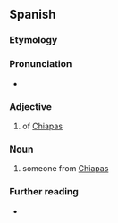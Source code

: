 ==Spanish==

===Etymology===
{{af|es|Chiapas|-eco}}

===Pronunciation===
* {{es-IPA}}

===Adjective===
{{es-adj|f=chiapaneca}}

# {{lb|es|relational}} of [[Chiapas]] {{gl|state of Mexico}}

===Noun===
{{es-noun|m|f=chiapaneca}}

# someone from [[Chiapas]]

===Further reading===
* {{R:DRAE}}

{{C|es|Demonyms}}